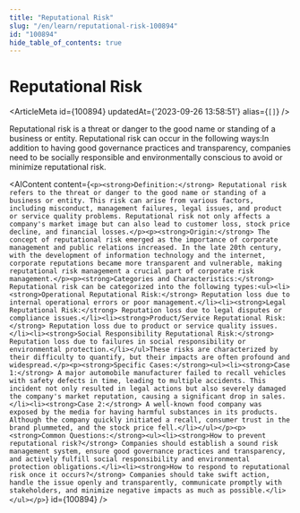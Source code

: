 ```yaml
---
title: "Reputational Risk"
slug: "/en/learn/reputational-risk-100894"
id: "100894"
hide_table_of_contents: true
---
```



# Reputational Risk

<ArticleMeta id={100894} updatedAt={'2023-09-26 13:58:51'} alias={`[]`} />
<div className='border-solid border-b border-t-0 my-4 border-[var(--ifm-color-gray-300)]' />

Reputational risk is a threat or danger to the good name or standing of a business or entity. Reputational risk can occur in the following ways:In addition to having good governance practices and transparency, companies need to be socially responsible and environmentally conscious to avoid or minimize reputational risk.

<AIContent content={`<p><strong>Definition:</strong> Reputational risk refers to the threat or danger to the good name or standing of a business or entity. This risk can arise from various factors, including misconduct, management failures, legal issues, and product or service quality problems. Reputational risk not only affects a company's market image but can also lead to customer loss, stock price decline, and financial losses.</p><p><strong>Origin:</strong> The concept of reputational risk emerged as the importance of corporate management and public relations increased. In the late 20th century, with the development of information technology and the internet, corporate reputations became more transparent and vulnerable, making reputational risk management a crucial part of corporate risk management.</p><p><strong>Categories and Characteristics:</strong> Reputational risk can be categorized into the following types:<ul><li><strong>Operational Reputational Risk:</strong> Reputation loss due to internal operational errors or poor management.</li><li><strong>Legal Reputational Risk:</strong> Reputation loss due to legal disputes or compliance issues.</li><li><strong>Product/Service Reputational Risk:</strong> Reputation loss due to product or service quality issues.</li><li><strong>Social Responsibility Reputational Risk:</strong> Reputation loss due to failures in social responsibility or environmental protection.</li></ul>These risks are characterized by their difficulty to quantify, but their impacts are often profound and widespread.</p><p><strong>Specific Cases:</strong><ul><li><strong>Case 1:</strong> A major automobile manufacturer failed to recall vehicles with safety defects in time, leading to multiple accidents. This incident not only resulted in legal actions but also severely damaged the company's market reputation, causing a significant drop in sales.</li><li><strong>Case 2:</strong> A well-known food company was exposed by the media for having harmful substances in its products. Although the company quickly initiated a recall, consumer trust in the brand plummeted, and the stock price fell.</li></ul></p><p><strong>Common Questions:</strong><ul><li><strong>How to prevent reputational risk?</strong> Companies should establish a sound risk management system, ensure good governance practices and transparency, and actively fulfill social responsibility and environmental protection obligations.</li><li><strong>How to respond to reputational risk once it occurs?</strong> Companies should take swift action, handle the issue openly and transparently, communicate promptly with stakeholders, and minimize negative impacts as much as possible.</li></ul></p>`} id={100894} />
